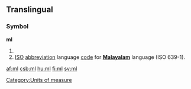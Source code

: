 {{see|Ml|ML|.ml|µl}}
==Translingual==

===Symbol===
'''ml'''

# {{SI-unit-2|milli|liter|litre|[[fluid measure]]}}
# [[ISO]] [[abbreviation]] language [[code]] for '''[[Malayalam]]''' language (ISO 639-1).


[[Category:Units of measure]]

[[af:ml]]
[[csb:ml]]
[[hu:ml]]
[[fi:ml]]
[[sv:ml]]